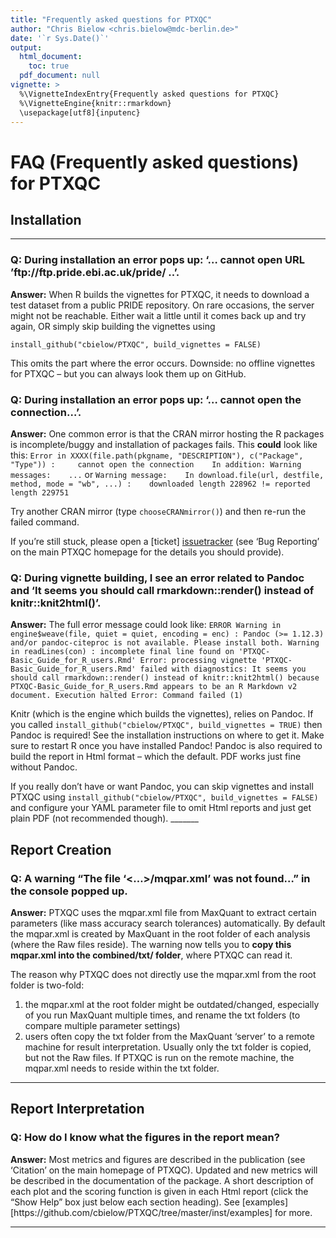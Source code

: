 ```yaml
---
title: "Frequently asked questions for PTXQC"
author: "Chris Bielow <chris.bielow@mdc-berlin.de>"
date: '`r Sys.Date()`'
output:
  html_document:
    toc: true
  pdf_document: null
vignette: >
  %\VignetteIndexEntry{Frequently asked questions for PTXQC}
  %\VignetteEngine{knitr::rmarkdown}
  \usepackage[utf8]{inputenc}
---
```


# FAQ (Frequently asked questions) for PTXQC

## Installation
_______

### Q: During installation an error pops up: '... cannot open URL 'ftp://ftp.pride.ebi.ac.uk/pride/ ..'. ###

**Answer:** When R builds the vignettes for PTXQC, it needs to download a test dataset from a public PRIDE repository. On rare occasions, the server
might not be reachable. Either wait a little until it comes back up and try again, OR simply skip building the vignettes using

```install_github("cbielow/PTXQC", build_vignettes = FALSE)```

This omits the part where the error occurs. Downside: no offline
vignettes for PTXQC -- but you can always look them up on GitHub.

### Q: During installation an error pops up: '... cannot open the connection...'. ###

**Answer:** One common error is that the CRAN mirror hosting the R packages is incomplete/buggy and installation of packages fails.
   This **could** look like this:
   ```
   Error in XXXX(file.path(pkgname, "DESCRIPTION"), c("Package", "Type")) : 
   cannot open the connection
   In addition: Warning messages:
   ...
   ```
   or
   ```
   Warning message:
   In download.file(url, destfile, method, mode = "wb", ...) :
   downloaded length 228962 != reported length 229751
   ```
   
   Try another CRAN mirror (type `chooseCRANmirror()`) and then re-run the failed command.
  
   If you're still stuck, please open a [ticket] [issuetracker] (see 'Bug Reporting' on the main PTXQC homepage for the details you should provide).

### Q: During vignette building, I see an error related to Pandoc and 'It seems you should call rmarkdown::render() instead of knitr::knit2html()'.   

**Answer:** The full error message could look like:
```ERROR Warning in engine$weave(file, quiet = quiet, encoding = enc) : Pandoc (>= 1.12.3) and/or pandoc-citeproc is not available. Please install both. Warning in readLines(con) : incomplete final line found on 'PTXQC-Basic_Guide_for_R_users.Rmd' Error: processing vignette 'PTXQC-Basic_Guide_for_R_users.Rmd' failed with diagnostics: It seems you should call rmarkdown::render() instead of knitr::knit2html() because PTXQC-Basic_Guide_for_R_users.Rmd appears to be an R Markdown v2 document. Execution halted Error: Command failed (1)```

Knitr (which is the engine which builds the vignettes), relies on Pandoc. If you called `install_github("cbielow/PTXQC", build_vignettes = TRUE)` then Pandoc is required!
See the installation instructions on where to get it. Make sure to restart R once you have installed Pandoc!
Pandoc is also required to build the report in Html format -- which the default. PDF works just fine without Pandoc.

If you really don't have or want Pandoc, you can skip vignettes and install PTXQC using `install_github("cbielow/PTXQC", build_vignettes = FALSE)` and
configure your YAML parameter file to omit Html reports and just get plain PDF (not recommended though).
_______

## Report Creation

### Q: A warning **"The file '<...>/mqpar.xml' was not found..."** in the console popped up. ###

**Answer:** PTXQC uses the mqpar.xml file from MaxQuant to extract certain parameters (like mass accuracy search tolerances) automatically. By default the mqpar.xml is created by MaxQuant in the root folder of each analysis (where the Raw files reside). The warning now tells you to **copy this mqpar.xml into the combined/txt/ folder**, where PTXQC can read it.
    
The reason why PTXQC does not directly use the mqpar.xml from the root folder is two-fold:

1. the mqpar.xml at the root folder might be outdated/changed, especially of you run MaxQuant multiple times, and rename the txt folders (to compare multiple parameter settings)
2. users often copy the txt folder from the MaxQuant 'server' to a remote machine 
            for result interpretation. Usually only the txt folder is copied, but not the Raw files. 
            If PTXQC is run on the remote machine, the mqpar.xml needs to reside within the txt folder.

_______

## Report Interpretation

### Q: How do I know what the figures in the report mean? ###

**Answer:** Most metrics and figures are described in the publication (see 'Citation' on the main homepage of PTXQC). Updated and new metrics will be described in the documentation of the package. A short description of each plot and the scoring function is given in each Html report (click the "Show Help" box just below each section heading). See [examples][https://github.com/cbielow/PTXQC/tree/master/inst/examples] for more.

_______
   
  [issuetracker]: https://github.com/cbielow/PTXQC/issues


